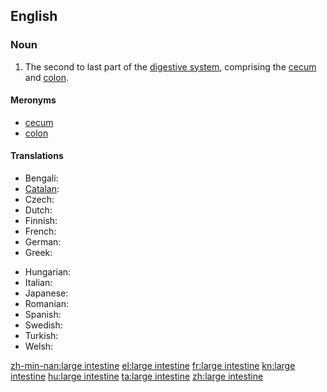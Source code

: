 ==English==
{{wikipedia}}

===Noun===
{{en-noun|sg=[[large]] [[intestine]]}}

# {{anatomy}} The second to last part of the [[digestive system]], comprising the [[cecum]] and [[colon]].

====Meronyms====
* [[cecum]]
* [[colon]]

====Translations====
{{trans-top|bodily organ}}
* Bengali: {{t|bn|বৃহদান্ত্র|sc=Beng}}
* [[Catalan]]: {{t|ca|intestí gros|m}}
* Czech: {{t-|cs|tlusté střevo|n}}
* Dutch: {{t|nl|dikke darm|m}}
* Finnish: {{t+|fi|paksusuoli}}
* French: {{t+|fr|gros intestin|m}}
* German: {{t+|de|Dickdarm|m}}
* Greek: {{t+|el|παχύ έντερο|n|tr=pachý éntero}}
{{trans-mid}}
* Hungarian: {{t+|hu|vastagbél}}
* Italian: {{t+|it|intestino crasso|m}}
* Japanese: {{t+|ja|大腸|tr=[[だいちょう]], daichō}}
* Romanian: {{t|ro|intestin gros|n}}
* Spanish: {{t|es|intestino grueso|m}}
* Swedish: {{t|sv|tjocktarm|c}}
* Turkish: {{t|tr|kalın barsak}}
* Welsh: {{t|cy|coluddyn mawr|m|xs=Welsh}}
{{trans-bottom}}

[[zh-min-nan:large intestine]]
[[el:large intestine]]
[[fr:large intestine]]
[[kn:large intestine]]
[[hu:large intestine]]
[[ta:large intestine]]
[[zh:large intestine]]